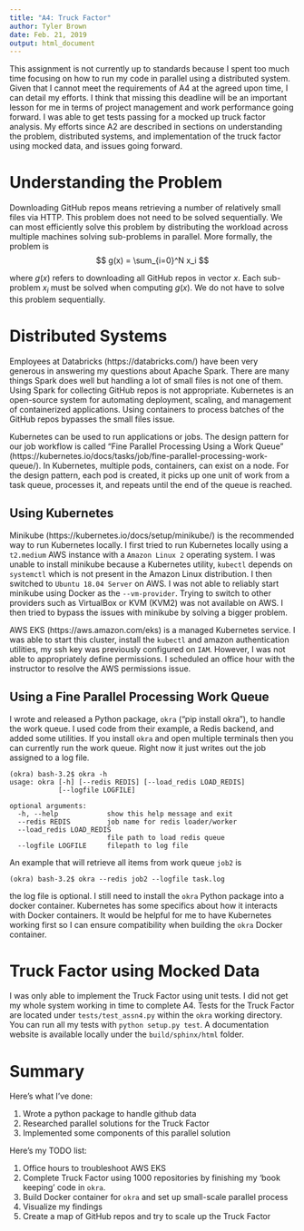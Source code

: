 ```yaml
---
title: "A4: Truck Factor"
author: Tyler Brown
date: Feb. 21, 2019
output: html_document
---
```


This assignment is not currently up to standards because I spent too much
time focusing on how to run my code in parallel using a distributed system.
Given that I cannot 
meet the requirements of A4 at the agreed upon time, I can detail 
my efforts. I think that missing this deadline will be an important lesson 
for me in terms of project management and work performance going forward. I
was able to get tests passing for a mocked up truck factor analysis.
My efforts since A2 are described in sections on understanding the problem,
distributed systems, and implementation of the truck factor using mocked 
data, and issues going forward.

# Understanding the Problem

Downloading GitHub repos means retrieving a number of relatively small
files via HTTP. This problem does not need to be solved sequentially. We can
most efficiently solve this problem by distributing the workload across 
multiple machines solving sub-problems in parallel. More formally, the 
problem is 
$$
g(x) = \sum_{i=0}^N x_i
$$

where $g(x)$ refers to downloading all GitHub repos in vector $x$. Each
sub-problem $x_i$ must be solved when computing $g(x)$. We do not have to
solve this problem sequentially.


# Distributed Systems

Employees at Databricks (https://databricks.com/) have been very generous
in answering my questions about Apache Spark. There are many things Spark
does well but handling a lot of small files is not one of them. Using 
Spark for collecting GitHub repos is not appropriate. Kubernetes is an 
open-source system for automating deployment, scaling, and management of 
containerized applications. Using containers to process batches of the
GitHub repos bypasses the small files issue.

Kubernetes can be used to run applications or jobs. The design pattern for
our job workflow is called "Fine Parallel Processing Using a Work Queue"
(https://kubernetes.io/docs/tasks/job/fine-parallel-processing-work-queue/).
In Kubernetes, multiple pods, containers, can exist on a node. For the
design pattern, each pod is created, it picks up one unit of work from a 
task queue, processes it, and repeats until the end of the queue is reached.

## Using Kubernetes

Minikube (https://kubernetes.io/docs/setup/minikube/) is the recommended way
to run Kubernetes locally. I first tried to run Kubernetes locally using a 
`t2.medium` AWS instance with a `Amazon Linux 2` operating system. I was 
unable to install minikube because a Kubernetes utility, `kubectl` depends
on `systemctl` which is not present in the Amazon Linux distribution. I then
switched to `Ubuntu 18.04 Server` on AWS. I was not able to reliably start
minikube using Docker as the `--vm-provider`. Trying to switch to other 
providers such as VirtualBox or KVM (KVM2) was not available on AWS. I then
tried to bypass the issues with minikube by solving a bigger problem.

AWS EKS (https://aws.amazon.com/eks) is a managed Kubernetes service. I was
able to start this cluster, install the `kubectl` and amazon authentication
utilities, my ssh key was previously configured on `IAM`. However, I was not
able to appropriately define permissions. I scheduled an office hour with the
instructor to resolve the AWS permissions issue.

## Using a Fine Parallel Processing Work Queue

I wrote and released a Python package, `okra` ("pip install okra"), to handle
the work queue. I used code from their example, a Redis backend, and added
some utilities. If you install `okra` and open multiple terminals then you
can currently run the work queue. Right now it just writes out the job 
assigned to a log file.

```
(okra) bash-3.2$ okra -h
usage: okra [-h] [--redis REDIS] [--load_redis LOAD_REDIS]
            [--logfile LOGFILE]

optional arguments:
  -h, --help            show this help message and exit
  --redis REDIS         job name for redis loader/worker
  --load_redis LOAD_REDIS
                        file path to load redis queue
  --logfile LOGFILE     filepath to log file
```

An example that will retrieve all items from work queue `job2` is

```
(okra) bash-3.2$ okra --redis job2 --logfile task.log
```
the log file is optional. I still need to install the `okra` Python package
into a docker container. Kubernetes has some specifics about how it interacts
with Docker containers. It would be helpful for me to have Kubernetes working
first so I can ensure compatibility when building the `okra` Docker 
container.

# Truck Factor using Mocked Data

I was only able to implement the Truck Factor using unit tests. I did not
get my whole system working in time to complete A4. Tests for the Truck
Factor are located under `tests/test_assn4.py` within the `okra` working
directory. You can run all my tests with `python setup.py test`. A 
documentation website is available locally under the `build/sphinx/html` 
folder. 

# Summary

Here's what I've done:

1. Wrote a python package to handle github data
1. Researched parallel solutions for the Truck Factor
1. Implemented some components of this parallel solution

Here's my TODO list:

1. Office hours to troubleshoot AWS EKS
1. Complete Truck Factor using 1000 repositories by finishing my 
   'book keeping' code in `okra`.
1. Build Docker container for `okra` and set up small-scale parallel
   process
1. Visualize my findings
1. Create a map of GitHub repos and try to scale up the Truck Factor
